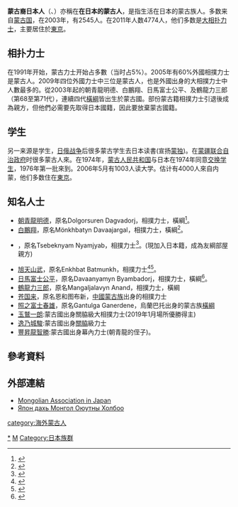 
{{Infobox Ethnic group
|group   = 蒙古裔日本人{{flagicon|Mongolia}}{{flagicon|Japan}}
|image = [[Image:Asashoryu_and_Hakuho_glare_at_each_other_2008_May.jpg|250px]]
|caption = [[朝青龍明德|朝青龍明德]]（左）與[[白鵬翔|白鵬翔]]（右）進行[[相撲|相撲]]比賽。 
|poptime = 9,144人（2017年末）<ref>{{Cite web |url=http://www.moj.go.jp/housei/toukei/toukei_ichiran_touroku.html |title=在留外国人統計（旧登録外国人統計）統計表 法務省 |accessdate=2018-08-22 |archive-date=2017-10-07 |archive-url=https://web.archive.org/web/20171007122307/http://www.moj.go.jp/housei/toukei/toukei_ichiran_touroku.html |dead-url=yes }}</ref> 
|langs   = [[蒙古語|蒙古語]]、[[日語|日語]]
}}
{{Infobox East Asian
|tablewidth  = 267
|kanji       = 在日モンゴル人
|romaji      = Zainichi Mongorujin
|othername   = Mongolian name
|field1      = [[蒙古語西里爾字母|西里爾字母]]
|content1    = Япон дахь Монголчууд
|field2      = Romanisation
|content2    = Yapon dahi Mongolchuud
}}
'''蒙古裔日本人'''（{{lang-ja|在日モンゴル人}}、{{lang-mn|Япон дахь Монголчууд}}）亦稱在'''在日本的蒙古人'''，是指生活在日本的蒙古族人。多数来自[[蒙古国|蒙古国]]，在2003年，有2545人。在2011年人数4774人，他们多数是[[大相扑|大相扑]][[力士|力士]]，主要居住於[[東京|東京]]。

==相扑力士==
在1991年开始，蒙古力士开始占多數（当时占5%）。2005年有60%外國相撲力士是蒙古人。2009年四位外國力士中三位是蒙古人，也是外國出身的大相撲力士中人數最多的。從2003年起的朝青龍明德、白鵬翔、日馬富士公平、及鶴龍力三郎（第68至第71代），連續四代[[橫綱|橫綱]]皆出生於蒙古國。部份蒙古籍相撲力士引退後成為親方，但他們必需要先取得日本國籍，因此要放棄蒙古國籍。

==学生==
另一来源是学生，[[日俄战争|日俄战争]]后很多蒙古学生去日本读書(宣扬[[蒙独|蒙独]])。在[[蒙疆联合自治政府|蒙疆联合自治政府]]时很多蒙古人來。在1974年，[[蒙古人民共和国|蒙古人民共和国]]与日本在1974年同意[[交换学生|交换学生]]，1976年第一批來到。2006年5月有1003人读大学。估计有4000人來自内蒙，他们多数住在[[東京|東京]]。

== 知名人士 ==
* [[朝青龍明德|朝青龍明德]]，原名Dolgorsuren Dagvadorj，相撲力士，橫綱<ref>{{citation|url=http://www.time.com/time/asia/2003/heroes/dolgorsuren_dagvadorj.html|periodical=Time Magazine|title=Asian Heroes - Dolgorsuren Dagvadorj|last=Frederick|first=Jim|accessdate=2007-08-17|date=2003-04-21|archive-date=2008-05-03|archive-url=https://web.archive.org/web/20080503093925/http://www.time.com/time/asia/2003/heroes/dolgorsuren_dagvadorj.html|dead-url=no}}</ref>。
* [[白鵬翔|白鵬翔]]，原名Mönkhbatyn Davaajargal，相撲力士，橫綱<ref>{{citation|url=http://www.taipeitimes.com/News/sport/archives/2007/05/31/2003363281|periodical=Taipei Times|date=2007-05-31|accessdate=2009-11-01|title=Hakuho hits sumo summit}}</ref>。
* {{link-en|旭天鵬勝|Kyokutenhō Masaru}}，原名Tsebeknyam Nyamjyab，相撲力士<ref>{{citation|url=http://www.spiegel.de/sport/sonst/0,1518,486286,00.html|periodical=Der Spiegel|title=Bis in die Haarspitze|language=de|date=2007-06-02|accessdate=2007-09-05}}</ref>。(現加入日本籍，成為友綱部屋親方)
* [[旭天山武|旭天山武]]，原名Enkhbat Batmunkh，相撲力士<ref>{{citation|url=http://starbulletin.com/1999/11/20/sports/sumo.html|periodical=Honolulu Star-Bulletin|date=1999-11-20|accessdate=2007-09-05|title=Taka, Musashimaru win, set up all-yokozuna finale}}</ref><ref>{{citation|url=http://goliath.ecnext.com/premium/0199/0199-1492893.html|date=2002-01-25|title=Mongolian striving to become top sumo wrestler|periodical=Japan Weekly Monitor|accessdate=2007-09-05}}</ref>。
* [[日馬富士公平|日馬富士公平]]，原名Davaanyamyn Byambadorj，相撲力士，橫綱<ref>{{citation|url=http://www.google.com/hostednews/afp/article/ALeqM5jJdBKMZn7JJV5eg-AKHdQwQq1eGg|title=Rising Mongolian star wins first sumo tournament|work=Agence France-Presse|date=2009-05-24|accessdate=2011-01-26}}</ref>。
* [[鶴龍力三郎|鶴龍力三郎]]，原名Mangaljalavyn Anand，相撲力士，橫綱
*[[苍国来|苍国来]]，原名恩和图布新，[[中國蒙古族|中國蒙古族]]出身的相撲力士
*[[照之富士春雄|照之富士春雄]]，原名Gantulga Ganerdene，烏蘭巴托出身的蒙古族[[橫綱|橫綱]]
*[[玉鷲一朗|玉鷲一朗]]:蒙古國出身關脇級大相撲力士(2019年1月場所優勝得主)
*[[逸乃城駿|逸乃城駿]]:蒙古國出身[[關脇|關脇]]級力士
*[[豐昇龍智勝|豐昇龍智勝]]:蒙古國出身幕內力士(朝青龍的侄子)。

== 參考資料 ==
{{reflist}}

== 外部連結 ==
* [https://web.archive.org/web/20090716231617/http://www.maj.mn/ Mongolian Association in Japan]
* [http://www.yamoh.org/ Япон дахь Монгол Оюутны Холбоо] 

{{海外蒙古人}}
{{日本民族}}
[[category:海外蒙古人|category:海外蒙古人]]
[[Category:蒙古裔日本人|*]]
[[Category:各族群日本人|M]]
[[Category:日本族群|Category:日本族群]]